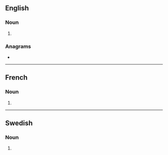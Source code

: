 ==English==

===Noun===
{{head|en|noun plural form}}

# {{plural of|filmer|lang=en}}

===Anagrams===
* {{anagrams|en|refilms}}

----

==French==

===Noun===
{{head|fr|noun plural form|g=?}}

# {{plural of|filmer|lang=fr}}

----

==Swedish==

===Noun===
{{head|sv|noun form}}

# {{sv-noun-form-indef-gen-pl|film}}